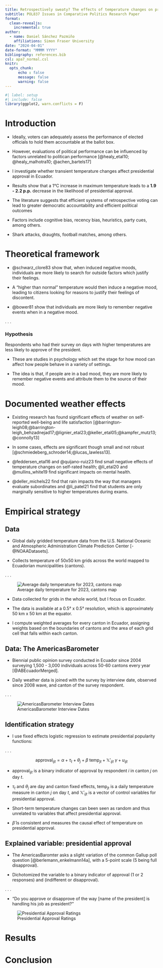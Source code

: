 ```yaml
---
title: Retrospectively sweaty? The effects of temperature changes on presidential approval
subtitle: POL837 Issues in Comparative Politics Research Paper
format: 
  clean-revealjs:
    incremental: true
author:
  - name: Daniel Sánchez Pazmiño
    affiliations: Simon Fraser University
date: "2024-04-01"
date-format: "MMMM YYYY"
bibliography: references.bib
csl: apa7_normal.csl
knitr: 
  opts_chunk: 
      echo : false
      message: false
      warning: false
---
```


```r
#| label: setup
#| include: false
library(ggplot2, warn.conflicts = F)
```

# Introduction

- Ideally, voters can adequately assess the performance of elected officials to hold them accountable at the ballot box.

- However, evaluations of political performance can be influenced by factors unrelated to politican performance [@healy_etal10; @healy_malhotra10; @achen_bartels17]

- I investigate whether transient temperature changes affect presidential approval in Ecuador.

- Results show that a 1°C increase in maximum temperature leads to a **1.9 - 2.2 p.p.** decrease in the likelihood of presidential approval. 

::: {.notes}
- The literature suggests that efficient systems of retrospective voting can lead to greater democratic accountability and efficient political outcomes

- Factors include cognitive bias, recency bias, heuristics, party cues, among others. 

- Shark attacks, draughts, football matches, among others. 
:::

# Theoretical framework

- @schwarz_clore83 show that, when induced negative moods, individuals are more likely to search for outside factors which justify their feelings. 

- A "higher than normal" temperature would then induce a negative mood, leading to citizens looking for reasons to justify their feelings of discontent. 

- @bower81 show that individuals are more likely to remember negative events when in a negative mood.

. . . 

::: {.callout-tip icon=false}
### Hypothesis
Respondents who had their survey on days with higher temperatures are less likely to approve of the president.
:::

::: {.notes}
- These are studies in psychology which set the stage for how mood can affect how people behave in a variety of settings. 

- The idea is that, if people are in a bad mood, they are more likely to remember negative events and attribute them to the source of their mood.
:::

# Documented weather effects

- Existing research has found significant effects of weather on self-reported well-being and life satisfaction [@barrington-leigh08;@barrington-leigh_behzadnejad17;@lignier_etal23;@keller_etal05;@kampfer_mutz13;@connolly13] 

- In some cases, effects are significant though small and not robust [@schmiedeberg_schroder14;@lucas_lawless13]. 

- @feddersen_etal16 and @quijano-ruiz23 find small negative effects of temperature changes on self-rated health; @li_etal20 and @mullins_white19 find significant impacts on mental health. 

- @deller_michels22 find that rain impacts the way that managers evaluate subordinates and @li_patel21 find that students are only marginally sensitive to higher temperatures during exams. 

# Empirical strategy

## Data {.smaller}

- Global daily gridded temperature data from the U.S. National Oceanic and Atmospheric Administration Climate Prediction Center [-@NOAADatasets].

- Collects temperature of 50x50 km grids across the world mapped to Ecuadorian municipalities (cantons).

. . .

![Average daily temperature for 2023, cantons map](/figures/temperature_map.jpg)

:::{.notes}

- Data collected for grids in the whole world, but I focus on Ecuador. 

- The data is available at a 0.5° x 0.5° resolution, which is approximately 50 km x 50 km at the equator.

- I compute weighted averages for every canton in Ecuador, assigning weights based on the boundaries of cantons and the area of each grid cell that falls within each canton.
:::

## Data: The AmericasBarometer {.smaller}

- Biennial public opinion survey conducted in Ecuador since 2004 surveying 1,500 - 3,000 individuals across 50-60 cantons every year [@ABEcuadorMerged].

- Daily weather data is joined with the survey by interview date, observed since 2008 wave, and canton of the survey respondent.

. . .

![AmericasBarometer Interview Dates](/figures/interview_dates_barchart.png)

## Identification strategy

- I use fixed effects logistic regression to estimate presidential popularity functions:

. . .

$$  \text{approval}_{ijt} = \alpha + \tau_t + \theta_j + \beta \ \text{temp}_{jt} + \mathbb{X'}_{ijt} \ \gamma + u_{ijt}
$$

- $\text{approval}_{ijt}$ is a binary indicator of approval by respondent $i$ in canton $j$ on day $t$.

- $\tau_t$ and $\theta_j$ are day and canton fixed effects, $\text{temp}_{jt}$ is a daily temperature measure in canton $j$ on day $t$, and $\mathbb{X'}_{ijt}$ is a vector of control variables for presidential approval. 

- Short-term temperature changes can been seen as random and thus unrelated to variables that affect presidential approval.

- $\hat{\beta}$ is consistent and measures the causal effect of temperature on presidential approval.

## Explained variable: presidential approval {.smaller}

- The AmericasBaromter asks a slight variation of the common Gallup poll question [@berlemann_enkelmann14a], with a 5-point scale (5 being full disapproval).

- Dichotomized the variable to a binary indicator of approval (1 or 2 responses) and (indifferent or disapproval).

. . . 

:::{.notes}
- "Do you approve or disapprove of the way [name of the president] is handling his job as president?"
:::

![Presidential Approval Ratings](/figures/approval_rating_by_year.jpg)

# Results

# Conclusion